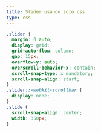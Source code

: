 ```yaml
---
title: Slider usando solo css
type: css
---
```


```css
.slider {
  margin: 0 auto;
  display: grid;
  grid-auto-flow: column;
  gap: 15px;
  overflow-y: auto;
  overscroll-behavior-x: contain;
  scroll-snap-type: x mandatory;
  scroll-snap-align: start;
}
.slider::-webkit-scrollbar {
  display: none;
}
.slide {
  scroll-snap-align: center;
  width: 350px;
}
```
